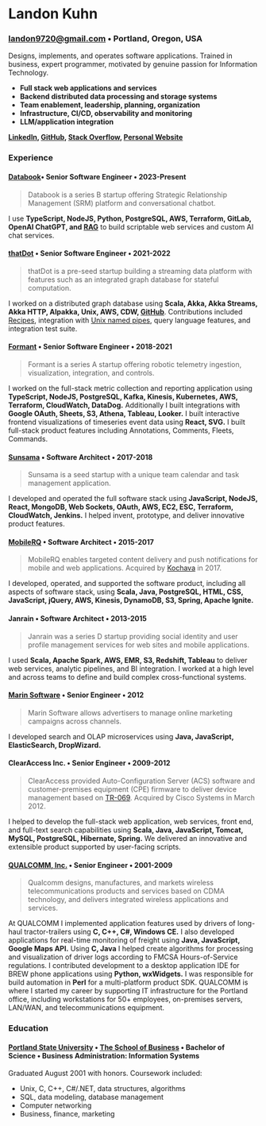 # Landon Kuhn

### [landon9720@gmail.com](mailto://landon9720@gmail.com) • Portland, Oregon, USA

Designs, implements, and operates software applications. Trained in business, expert programmer, motivated by genuine passion for Information Technology.

- **Full stack web applications and services**
- **Backend distributed data processing and storage systems**
- **Team enablement, leadership, planning, organization**
- **Infrastructure, CI/CD, observability and monitoring**
- **LLM/application integration**

**[LinkedIn](https://www.linkedin.com/in/landonkuhn), [GitHub](https://github.com/landon9720), [Stack Overflow](https://stackoverflow.com/users/1785/landon-kuhn), [Personal Website](http://landon9720.com)**

### Experience

#### [Databook](https://databook.com/)• Senior Software Engineer • 2023-Present

> Databook is a series B startup offering Strategic Relationship Management (SRM) platform and conversational chatbot.

I use **TypeScript, NodeJS, Python, PostgreSQL, AWS, Terraform, GitLab, OpenAI ChatGPT, and [RAG](https://en.wikipedia.org/wiki/Prompt_engineering#Retrieval-augmented_generation)** to build scriptable web services and custom AI chat services.
#### [thatDot](https://www.thatdot.com/) • Senior Software Engineer • 2021-2022

> thatDot is a pre-seed startup building a streaming data platform with features such as an integrated graph database for stateful computation.

I worked on a distributed graph database using **Scala, Akka, Akka Streams, Akka HTTP, Alpakka, Unix, AWS, CDW, [GitHub](https://github.com/thatdot/quine)**. Contributions included [Recipes](https://quine.io/recipes), integration with [Unix named pipes](https://quine.io/components/ingest-sources/files-and-named-pipes/#named-pipe), query language features, and integration test suite.
#### [Formant](https://formant.io/) • Senior Software Engineer • 2018-2021

> Formant is a series A startup offering robotic telemetry ingestion, visualization, integration, and controls.

I worked on the full-stack metric collection and reporting application using **TypeScript, NodeJS, PostgreSQL, Kafka, Kinesis, Kubernetes, AWS, Terraform, CloudWatch, DataDog.** Additionally I built integrations with **Google OAuth, Sheets, S3, Athena, Tableau, Looker.** I built interactive frontend visualizations of timeseries event data using **React, SVG.** I built full-stack product features including Annotations, Comments, Fleets, Commands.
#### [Sunsama](https://sunsama.com/) • Software Architect • 2017-2018

> Sunsama is a seed startup with a unique team calendar and task management application.

I developed and operated the full software stack using **JavaScript, NodeJS, React, MongoDB, Web Sockets, OAuth, AWS, EC2, ESC, Terraform, CloudWatch, Jenkins.** I helped invent, prototype, and deliver innovative product features.
#### [MobileRQ](http://mobilerq.com/) • Software Architect • 2015-2017

> MobileRQ enables targeted content delivery and push notifications for mobile and web applications. Acquired by [Kochava](http://kochava.com/) in 2017.

I developed, operated, and supported the software product, including all aspects of software stack, using **Scala, Java, PostgreSQL, HTML, CSS, JavaScript, jQuery, AWS, Kinesis, DynamoDB, S3, Spring, Apache Ignite.**
#### Janrain • Software Architect • 2013-2015

> Janrain was a series D startup providing social identity and user profile management services for web sites and mobile applications.

I used **Scala, Apache Spark, AWS, EMR, S3, Redshift, Tableau** to deliver web services, analytic pipelines, and BI integration. I worked at a high level and across teams to define and build complex cross-functional systems.
#### [Marin Software](http://marinsoftware.com/) • Senior Engineer • 2012

> Marin Software allows advertisers to manage online marketing campaigns across channels.

I developed search and OLAP microservices using **Java, JavaScript, ElasticSearch, DropWizard.**
#### ClearAccess Inc. • Senior Engineer • 2009-2012

> ClearAccess provided Auto-Configuration Server (ACS) software and customer-premises equipment (CPE) firmware to deliver device management based on [TR-069](https://www.broadband-forum.org/download/TR-069_Amendment-2.pdf). Acquired by Cisco Systems in March 2012.

I helped to develop the full-stack web application, web services, front end, and full-text search capabilities using **Scala, Java, JavaScript, Tomcat, MySQL, PostgreSQL, Hibernate, Spring.** We delivered an innovative and extensible product supported by user-facing scripts.
#### [QUALCOMM, Inc.](http://qualcomm.com/) • Senior Engineer • 2001-2009

> Qualcomm designs, manufactures, and markets wireless telecommunications products and services based on CDMA technology, and delivers integrated wireless applications and services.

At QUALCOMM I implemented application features used by drivers of long-haul tractor-trailers using **C, C++, C#, Windows CE.** I also developed applications for real-time monitoring of freight using **Java, JavaScript, Google Maps API.** Using **C, Java** I helped create algorithms for processing and visualization of driver logs according to FMCSA Hours-of-Service regulations. I contributed development to a desktop application IDE for BREW phone applications using **Python, wxWidgets.** I was responsible for build automation in **Perl** for a multi-platform product SDK. QUALCOMM is where I started my career by supporting IT infrastructure for the Portland office, including workstations for 50+ employees, on-premises servers, LAN/WAN, and telecommunications equipment. 

### Education

#### [Portland State University](http://pdx.edu/) • [The School of Business](https://www.pdx.edu/business) • Bachelor of Science • Business Administration: Information Systems

Graduated August 2001 with honors. Coursework included: 

* Unix, C, C++, C#/.NET, data structures, algorithms
* SQL, data modeling, database management
* Computer networking
* Business, finance, marketing
